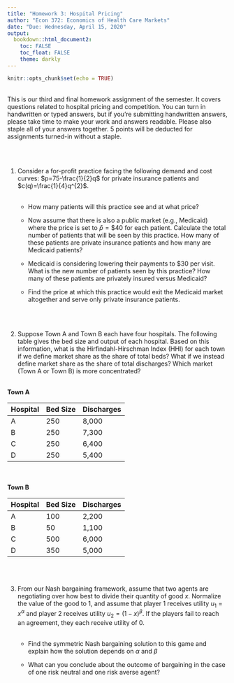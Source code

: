 ```yaml
---
title: "Homework 3: Hospital Pricing"
author: "Econ 372: Economics of Health Care Markets"
date: "Due: Wednesday, April 15, 2020"
output: 
  bookdown::html_document2:
    toc: FALSE
    toc_float: FALSE
    theme: darkly
---
```


```r
knitr::opts_chunk$set(echo = TRUE)

```

<br>
This is our third and final homework assignment of the semester. It covers questions related to hospital pricing and competition. You can turn in handwritten or typed answers, but if you're submitting handwritten answers, please take time to make your work and answers readable. Please also staple all of your answers together. 5 points will be deducted for assignments turned-in without a staple.

<br>
<br>

1. Consider a for-profit practice facing the following demand and cost curves: $p=75-\frac{1}{2}q$ for private insurance patients and $c(q)=\frac{1}{4}q^{2}$.<br><br>
    + How many patients will this practice see and at what price?<br>
    
    + Now assume that there is also a public market (e.g., Medicaid) where the price is set to $\bar{p}=\$40$ for each patient. Calculate the total number of patients that will be seen by this practice. How many of these patients are private insurance patients and how many are Medicaid patients?<br>
    
    + Medicaid is considering lowering their payments to \$30 per visit. What is the new number of patients seen by this practice? How many of these patients are privately insured versus Medicaid?<br>
    
    + Find the price at which this practice would exit the Medicaid market altogether and serve only private insurance patients.<br>

<br>
<br>

2. Suppose Town A and Town B each have four hospitals. The following table gives the bed size and output of each hospital. Based on this information, what is the Hirfindahl-Hirschman Index (HHI) for each town if we define market share as the share of total beds? What if we instead define market share as the share of total discharges? Which market (Town A or Town B) is more concentrated?<br><br>


<b>Town A</b><br>

 Hospital     | Bed Size | Discharges
 -------------| -------- | ---------
 A            | 250      | 8,000
 B            | 250      | 7,300
 C            | 250      | 6,400
 D            | 250      | 5,400
 
<br>
<br>
<b>Town B</b><br>

 Hospital     | Bed Size | Discharges
 -------------| -------- | ---------
 A            | 100      | 2,200
 B            |  50      | 1,100
 C            | 500      | 6,000
 D            | 350      | 5,000


<br>
<br>

3. From our Nash bargaining framework, assume that two agents are negotiating over how best to divide their quantity of good $x$. Normalize the value of the good to 1, and assume that player 1 receives utility $u_{1}=x^{\alpha}$ and player 2 receives utility $u_{2}=(1-x)^{\beta}$. If the players fail to reach an agreement, they each receive utility of 0.<br><br>
    + Find the symmetric Nash bargaining solution to this game and explain how the solution depends on $\alpha$ and $\beta$<br>
    
    + What can you conclude about the outcome of bargaining in the case of one risk neutral and one risk averse agent?<br>
